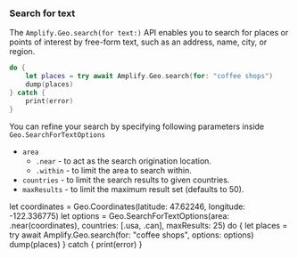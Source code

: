 ### Search for text

The `Amplify.Geo.search(for text:)` API enables you to search for places or points of interest by free-form text, such as an address, name, city, or region.

```swift
do {
    let places = try await Amplify.Geo.search(for: "coffee shops")
    dump(places)
} catch {
    print(error)
}
```

You can refine your search by specifying following parameters inside `Geo.SearchForTextOptions`
- `area`
  - `.near` - to act as the search origination location.
  - `.within` - to limit the area to search within.
- `countries` - to limit the search results to given countries.
- `maxResults` - to limit the maximum result set (defaults to 50).

let coordinates = Geo.Coordinates(latitude: 47.62246, longitude: -122.336775)
let options = Geo.SearchForTextOptions(area: .near(coordinates),
                                               countries: [.usa, .can],
                                               maxResults: 25)
do {
    let places = try await Amplify.Geo.search(for: "coffee shops", options: options)
    dump(places)
} catch {
    print(error)
}